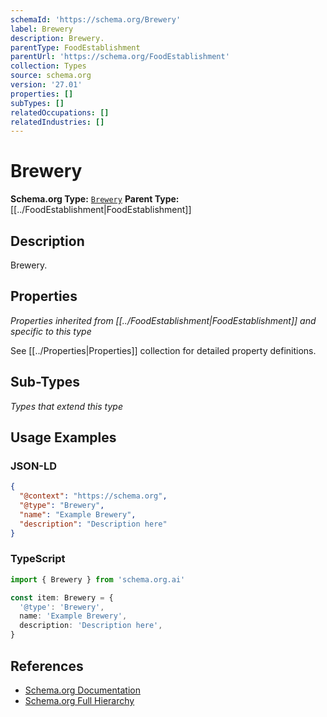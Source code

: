 ```yaml
---
schemaId: 'https://schema.org/Brewery'
label: Brewery
description: Brewery.
parentType: FoodEstablishment
parentUrl: 'https://schema.org/FoodEstablishment'
collection: Types
source: schema.org
version: '27.01'
properties: []
subTypes: []
relatedOccupations: []
relatedIndustries: []
---
```

# Brewery

**Schema.org Type:** [`Brewery`](https://schema.org/Brewery)
**Parent Type:** [[../FoodEstablishment|FoodEstablishment]]

## Description

Brewery.

## Properties

*Properties inherited from [[../FoodEstablishment|FoodEstablishment]] and specific to this type*

See [[../Properties|Properties]] collection for detailed property definitions.

## Sub-Types

*Types that extend this type*

## Usage Examples

### JSON-LD

```json
{
  "@context": "https://schema.org",
  "@type": "Brewery",
  "name": "Example Brewery",
  "description": "Description here"
}
```

### TypeScript

```typescript
import { Brewery } from 'schema.org.ai'

const item: Brewery = {
  '@type': 'Brewery',
  name: 'Example Brewery',
  description: 'Description here',
}
```

## References

- [Schema.org Documentation](https://schema.org/Brewery)
- [Schema.org Full Hierarchy](https://schema.org/docs/full.html)
